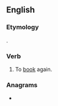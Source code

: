 ==English==

===Etymology===
{{prefix|en|re|book}}.

===Verb===
{{en-verb}}

# {{lb|en|ambitransitive}} To [[book]] again.

===Anagrams===
* {{anagrams|en|a=bekoor|Booker|Brooke|booker|brooke}}